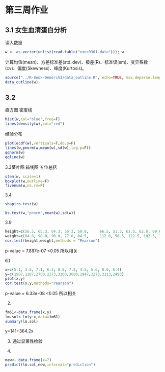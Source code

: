 # 第三周作业

## 3.1 女生血清蛋白分析

读入数据
```r
w <- as.vector(unlist(read.table("exec0301.data"))); w
```

计算均值(mean)、方差标准差(std_dev)、极差(R)、标准误(sm)、变异系数(cv)、偏度(Skewness)、峰度(Kurtosis)。
```r
source("../R-Book-Demo/ch3/data_outline.R", echo=TRUE, max.deparse.length=3e3)
data_outline(w)
```

## 3.2

直方图 密度线
```r
hist(w,col="blue",freq=F)
lines(density(w),col="red")
```

经验分布
```r
plot(ecdf(w),verticals=T,do.p=F)
lines(w,pnorm(w,mean(w),sd(w),log.p=F))
qqnorm(w)
qqline(w)
```

3.3茎叶图 箱线图 五位总括
```r
stem(w, scale=1)
boxplot(w,outline=F)
fivenum(w,na.rm=F)
```

3.4
```r
shapiro.test(w)

ks.test(w,"pnorm",mean(w),sd(w))
```

3.9
```r
height=c(56.5, 65.3, 64.3, 56.3, 59.8,     66.5, 51.3, 62.5, 62.8, 69.0,            63.5, 67.0, 57.3, 62.5, 59.0,            72.0, 64.8, 57.5, 66.5)
weight=c(84.0, 98.0, 90.0, 77.0, 84.5,     112.0, 50.5, 112.5, 102.5, 112.5,    102.5, 133.0, 83.0, 84.0, 99.5,     150.0, 128.0, 85.0, 112.0)
cor.test(height,weight,methods = "Pearson")
```
p-value = 7.887e-07 <0.05 所以相关

6.1

```r
x=c(5.1, 3.5, 7.1, 6.2, 8.8, 7.8, 4.5, 5.6, 8.0, 6.4)
y=c(1907,1287,2700,2373,3260,3000,1947,2273,3113,2493)
plot(x,y)
cor.test(x,y,methods="Pearson")
```
p-value = 6.33e-08 <0.05 所以相关

2)
```r
fm61<-data.frame(x,y)
lm.sol<-lm(y~x,data=fm61)
summary(lm.sol)
```
y=141+364.2x

3)
通过显著性检验

4)
```r
new<- data.frame(x=7)
predict(lm.sol,new,interval="prediction")
```
